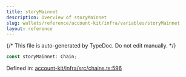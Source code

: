 ```yaml
---
title: storyMainnet
description: Overview of storyMainnet
slug: wallets/reference/account-kit/infra/variables/storyMainnet
layout: reference
---
```


{/* This file is auto-generated by TypeDoc. Do not edit manually. */}

```ts
const storyMainnet: Chain;
```

Defined in: [account-kit/infra/src/chains.ts:596](https://github.com/alchemyplatform/aa-sdk/blob/17aad1f572375d42a06c7e3238078a88a435d459/account-kit/infra/src/chains.ts#L596)
